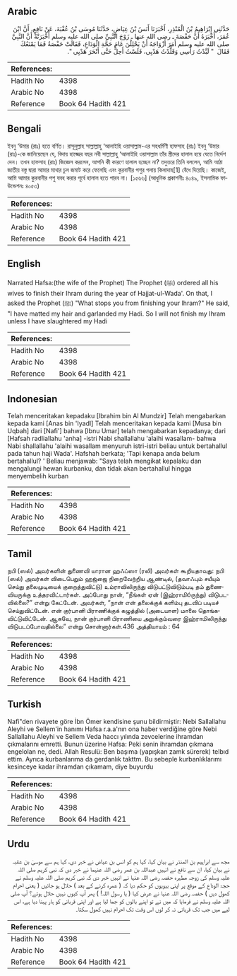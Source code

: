 ## Arabic


<div dir="rtl" lang="ar" style={{fontSize:'larger',backgroundColor:'#f8f9fa',padding:20}}>
حَدَّثَنِي إِبْرَاهِيمُ بْنُ الْمُنْذِرِ، أَخْبَرَنَا أَنَسُ بْنُ عِيَاضٍ، حَدَّثَنَا مُوسَى بْنُ عُقْبَةَ، عَنْ نَافِعٍ، أَنَّ ابْنَ عُمَرَ، أَخْبَرَهُ أَنَّ حَفْصَةَ ـ رضى الله عنها ـ زَوْجَ النَّبِيِّ صلى الله عليه وسلم أَخْبَرَتْهُ أَنَّ النَّبِيَّ صلى الله عليه وسلم أَمَرَ أَزْوَاجَهُ أَنْ يَحْلِلْنَ عَامَ حَجَّةِ الْوَدَاعِ، فَقَالَتْ حَفْصَةُ فَمَا يَمْنَعُكَ فَقَالَ ‏ "‏ لَبَّدْتُ رَأْسِي وَقَلَّدْتُ هَدْيِي، فَلَسْتُ أَحِلُّ حَتَّى أَنْحَرَ هَدْيِي ‏"‏‏.‏
</div>
<div style={{backgroundColor:'#f8f9fa',padding:20, marginBottom: 10}}><table> <thead> <tr> <th>References:</th> <th></th> </tr> </thead> <tbody><tr><td>Hadith No</td><td>4398</td></tr><tr><td>Arabic No</td><td>4398</td></tr><tr><td>Reference</td><td>Book 64 Hadith 421</td></tr></tbody></table></div>

## Bengali


<div dir="ltr" lang="bn" style={{fontSize:'larger',backgroundColor:'#f8f9fa',padding:20}}>
ইবনু ‘উমার (রাঃ) হতে বর্ণিত। রাসূলুল্লাহ সাল্লাল্লাহু ‘আলাইহি ওয়াসাল্লাম-এর সহধর্মিণী হাফসাহ (রাঃ) ইবনু ‘উমার (রাঃ)-কে জানিয়েছেন যে, বিদায় হাজ্জের বছর নবী সাল্লাল্লাহু ‘আলাইহি ওয়াসাল্লাম তাঁর স্ত্রীদের হালাল হয়ে যেতে নির্দেশ দেন। তখন হাফসাহ (রাঃ) জিজ্ঞেস করলেন, আপনি কী কারণে হালাল হচ্ছেন না? তদুত্তরে তিনি বললেন, আমি আঠা জাতীয় বস্তু দ্বারা আমার মাথার চুল জমাট করে ফেলেছি এবং কুরবানীর পশুর গলায় কিলাদাহ[1] বেঁধে দিয়েছি। কাজেই, আমি আমার কুরবানীর পশু যবহ করার পূর্বে হালাল হতে পারব না। [১৫৬৬] (আধুনিক প্রকাশনীঃ ৪০৪৯, ইসলামিক ফাউন্ডেশনঃ ৪০৫৩)
</div>
<div style={{backgroundColor:'#f8f9fa',padding:20, marginBottom: 10}}><table> <thead> <tr> <th>References:</th> <th></th> </tr> </thead> <tbody><tr><td>Hadith No</td><td>4398</td></tr><tr><td>Arabic No</td><td>4398</td></tr><tr><td>Reference</td><td>Book 64 Hadith 421</td></tr></tbody></table></div>

## English


<div dir="ltr" lang="en" style={{fontSize:'larger',backgroundColor:'#f8f9fa',padding:20}}>
Narrated Hafsa:(the wife of the Prophet) The Prophet (ﷺ) ordered all his wives to finish their Ihram during the year of Hajjat-ul-Wada'. On that, I asked the Prophet (ﷺ) "What stops you from finishing your lhram?" He said, "I have matted my hair and garlanded my Hadi. So I will not finish my Ihram unless I have slaughtered my Hadi
</div>
<div style={{backgroundColor:'#f8f9fa',padding:20, marginBottom: 10}}><table> <thead> <tr> <th>References:</th> <th></th> </tr> </thead> <tbody><tr><td>Hadith No</td><td>4398</td></tr><tr><td>Arabic No</td><td>4398</td></tr><tr><td>Reference</td><td>Book 64 Hadith 421</td></tr></tbody></table></div>

## Indonesian


<div dir="ltr" lang="id" style={{fontSize:'larger',backgroundColor:'#f8f9fa',padding:20}}>
Telah menceritakan kepadaku [Ibrahim bin Al Mundzir] Telah mengabarkan kepada kami [Anas bin 'Iyadl] Telah menceritakan kepada kami [Musa bin Uqbah] dari [Nafi'] bahwa [Ibnu Umar] telah mengabarkan kepadanya; dari [Hafsah radliallahu 'anha] -istri Nabi shallallahu 'alaihi wasallam- bahwa Nabi shallallahu 'alaihi wasallam menyuruh istri-istri beliau untuk bertahallul pada tahun haji Wada'. Hafshah berkata; 'Tapi kenapa anda belum bertahallul? ' Beliau menjawab: "Saya telah mengikat kepalaku dan mengalungi hewan kurbanku, dan tidak akan bertahallul hingga menyembelih kurban
</div>
<div style={{backgroundColor:'#f8f9fa',padding:20, marginBottom: 10}}><table> <thead> <tr> <th>References:</th> <th></th> </tr> </thead> <tbody><tr><td>Hadith No</td><td>4398</td></tr><tr><td>Arabic No</td><td>4398</td></tr><tr><td>Reference</td><td>Book 64 Hadith 421</td></tr></tbody></table></div>

## Tamil


<div dir="ltr" lang="ta" style={{fontSize:'larger',backgroundColor:'#f8f9fa',padding:20}}>
நபி (ஸல்) அவர்களின் துணைவி யாரான ஹஃப்ஸா (ரலி) அவர்கள் கூறியதாவது: நபி (ஸல்) அவர்கள் விடைபெறும் ஹஜ்ஜை நிறைவேற்றிய ஆண்டில், (தவாஃபும் சயீயும் செய்து தலைமுடியைக் குறைத்துவிட்டு) உம்ராவிலிருந்து விடுபட்டுவிடும்படி தம் துணைவியருக்கு உத்தரவிட்டார்கள். அப்போது நான், “நீங்கள் ஏன் (இஹ்ராமிóருந்து) விடுபடவில்லை?” என்று கேட்டேன். அவர்கள், “நான் என் தலைக்குக் களிம்பு தடவிப் படியச் செய்துவிட்டேன். என் குர்பானி பிராணிக்குக் கழுத்தில் (அடையாள) மாலை தொங்கவிட்டுவிட்டேன். ஆகவே, நான் குர்பானி பிராணியை அறுக்கும்வரை இஹ்ராமிலிருந்து விடுபடப்போவதில்லை” என்று சொன்னார்கள்.436 அத்தியாயம் : 64
</div>
<div style={{backgroundColor:'#f8f9fa',padding:20, marginBottom: 10}}><table> <thead> <tr> <th>References:</th> <th></th> </tr> </thead> <tbody><tr><td>Hadith No</td><td>4398</td></tr><tr><td>Arabic No</td><td>4398</td></tr><tr><td>Reference</td><td>Book 64 Hadith 421</td></tr></tbody></table></div>

## Turkish


<div dir="ltr" lang="tr" style={{fontSize:'larger',backgroundColor:'#f8f9fa',padding:20}}>
Nafi"den rivayete göre İbn Ömer kendisine şunu bildirmiştir: Nebi Sallallahu Aleyhi ve Sellem'in hanımı Hafsa r.a.a'nın ona haber verdiğine göre Nebi Sallallahu Aleyhi ve Sellem Veda haccı yılında zevcelerine ihramdan çıkmalarını emretti. Bunun üzerine Hafsa: Peki senin ihramdan çıkmana engelolan ne, dedi. Allah Resulü: Ben başıma (yapışkan zamk sürerek) telbıd ettim. Ayrıca kurbanlarıma da gerdanlık takttm. Bu sebeple kurbanlıklarımı kesinceye kadar ihramdan çıkamam, diye buyurdu
</div>
<div style={{backgroundColor:'#f8f9fa',padding:20, marginBottom: 10}}><table> <thead> <tr> <th>References:</th> <th></th> </tr> </thead> <tbody><tr><td>Hadith No</td><td>4398</td></tr><tr><td>Arabic No</td><td>4398</td></tr><tr><td>Reference</td><td>Book 64 Hadith 421</td></tr></tbody></table></div>

## Urdu


<div dir="rtl" lang="ur" style={{fontSize:'larger',backgroundColor:'#f8f9fa',padding:20}}>
مجھ سے ابراہیم بن المنذر نے بیان کیا، کہا ہم کو انس بن عیاض نے خبر دی، کہا ہم سے موسیٰ بن عقبہ نے بیان کیا، ان سے نافع نے انہیں عبداللہ بن عمر رضی اللہ عنہما نے خبر دی کہ نبی کریم صلی اللہ علیہ وسلم کی زوجہ مطہرہ حفصہ رضی اللہ عنہا نے انہیں خبر دی کہ نبی کریم صلی اللہ علیہ وسلم نے حجۃ الوداع کے موقع پر اپنی بیویوں کو حکم دیا کہ ( عمرہ کرنے کے بعد ) حلال ہو جائیں ( یعنی احرام کھول دیں ) حفصہ رضی اللہ عنہا نے عرض کیا ( یا رسول اللہ! ) پھر آپ کیوں نہیں حلال ہوتے؟ آپ صلی اللہ علیہ وسلم نے فرمایا کہ میں نے تو اپنے بالوں کو جما لیا ہے اور اپنی قربانی کو ہار پہنا دیا ہے، اس لیے میں جب تک قربانی نہ کر لوں اس وقت تک احرام نہیں کھول سکتا۔
</div>
<div style={{backgroundColor:'#f8f9fa',padding:20, marginBottom: 10}}><table> <thead> <tr> <th>References:</th> <th></th> </tr> </thead> <tbody><tr><td>Hadith No</td><td>4398</td></tr><tr><td>Arabic No</td><td>4398</td></tr><tr><td>Reference</td><td>Book 64 Hadith 421</td></tr></tbody></table></div>